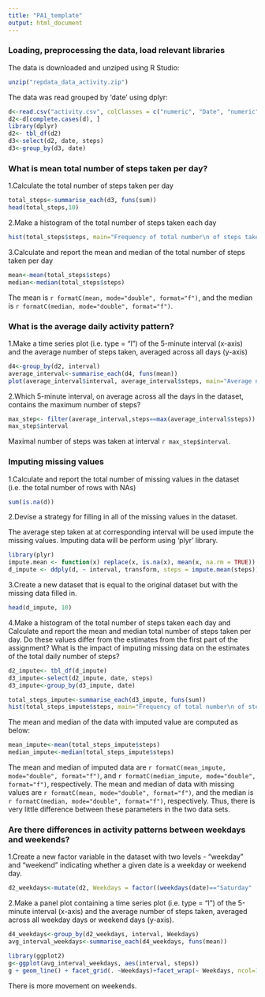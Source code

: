 ```yaml
---
title: "PA1_template"
output: html_document
---
```


### Loading, preprocessing the data, load relevant libraries  


The data is downloaded and unziped using R Studio:

```r

unzip("repdata_data_activity.zip")
```

The data was read grouped by 'date' using dplyr:
```r
d<-read.csv("activity.csv", colClasses = c("numeric", "Date", "numeric"))
d2<-d[complete.cases(d), ]
library(dplyr) 	
d2<- tbl_df(d2)
d3<-select(d2, date, steps)
d3<-group_by(d3, date)

```
### What is mean total number of steps taken per day?
1.Calculate the total number of steps taken per day
```r
total_steps<-summarise_each(d3, funs(sum)) 
head(total_steps,10)
```
2.Make a histogram of the total number of steps taken each day
```r
hist(total_steps$steps, main="Frequency of total number\n of steps taken per day", xlab="Total number of steps taken per day", breaks=50)		

```

3.Calculate and report the mean and median of the total number of steps taken per day
```r
mean<-mean(total_steps$steps)			
median<-median(total_steps$steps)
```
The mean is `r formatC(mean, mode="double", format="f")`, and the median is `r formatC(median, mode="double", format="f")`.

### What is the average daily activity pattern?
1.Make a time series plot (i.e. type = "l") of the 5-minute interval (x-axis) and the average number of steps taken, averaged across all days (y-axis)
```r
d4<-group_by(d2, interval)
average_interval<-summarise_each(d4, funs(mean))
plot(average_interval$interval, average_interval$steps, main="Average number\n of steps taken per interval", xlab="Intervals", ylab="Step taken (average)",type="l")	

```

2.Which 5-minute interval, on average across all the days in the dataset, contains the maximum number of steps?
```r
max_step<- filter(average_interval,steps==max(average_interval$steps))
max_step$interval
```
Maximal number of steps was taken at interval `r max_step$interval`.

### Imputing missing values
1.Calculate and report the total number of missing values in the dataset (i.e. the total number of rows with NAs)
```r
sum(is.na(d))	
```
2.Devise a strategy for filling in all of the missing values in the dataset. 

The average step taken at at corresponding interval will be used impute the missing values. Imputing data will be perform using 'plyr' library.
```r
library(plyr)
impute.mean <- function(x) replace(x, is.na(x), mean(x, na.rm = TRUE))
d_impute <- ddply(d, ~ interval, transform, steps = impute.mean(steps))
```
3.Create a new dataset that is equal to the original dataset but with the missing data filled in.
```r
head(d_impute, 10)
```

4.Make a histogram of the total number of steps taken each day and Calculate and report the mean and median total number of steps taken per day. Do these values differ from the estimates from the first part of the assignment? What is the impact of imputing missing data on the estimates of the total daily number of steps?
```r
d2_impute<- tbl_df(d_impute)
d3_impute<-select(d2_impute, date, steps)
d3_impute<-group_by(d3_impute, date)

total_steps_impute<-summarise_each(d3_impute, funs(sum)) 
hist(total_steps_impute$steps, main="Frequency of total number\n of steps taken per day", xlab="Total number of steps taken per day", breaks=50)	
```

The mean and median of the data with imputed value are computed as below:
```r
mean_impute<-mean(total_steps_impute$steps)		
median_impute<-median(total_steps_impute$steps)	
```
The mean and median of imputed data are `r formatC(mean_impute, mode="double", format="f") `, and `r formatC(median_impute, mode="double", format="f")`, respectively.
The mean and median of data with missing values are `r formatC(mean, mode="double", format="f")`, and the median is `r formatC(median, mode="double", format="f")`, respectively. Thus, there is very little difference between these parameters in the two data sets.

### Are there differences in activity patterns between weekdays and weekends?
1.Create a new factor variable in the dataset with two levels - "weekday" and "weekend" indicating whether a given date is a weekday or weekend day.

```r
d2_weekdays<-mutate(d2, Weekdays = factor((weekdays(date)=="Saturday" | weekdays(date)=="Sunday"), labels=c("Weekday", "Weekend")))

```
2.Make a panel plot containing a time series plot (i.e. type = "l") of the 5-minute interval (x-axis) and the average number of steps taken, averaged across all weekday days or weekend days (y-axis). 

```r
d4_weekdays<-group_by(d2_weekdays, interval, Weekdays)
avg_interval_weekdays<-summarise_each(d4_weekdays, funs(mean))

library(ggplot2)
g<-ggplot(avg_interval_weekdays, aes(interval, steps))	
g + geom_line() + facet_grid(. ~Weekdays)+facet_wrap(~ Weekdays, ncol=1)+xlab("Invervals")+ylab("Steps")+ggtitle("Average number of steps taken")  
```

There is more movement on weekends.









